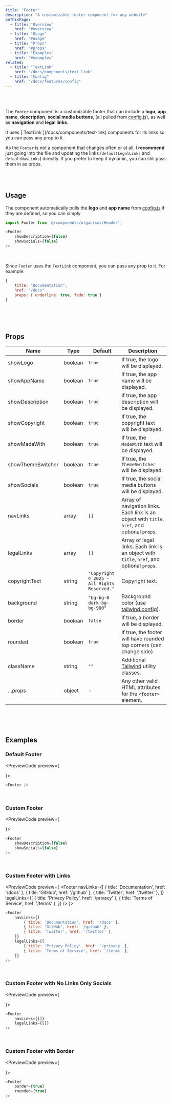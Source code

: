 ```yaml
---
title: "Footer"
description: "A customizable footer component for any website"
onThisPage:
  - title: "Overview"
    href: "#overview"
  - title: "Usage"
    href: "#usage"
  - title: "Props"
    href: "#props"
  - title: "Examples"
    href: "#examples"
related:
  - title: "TextLink"
    href: "/docs/components/text-link"
  - title: "Config"
    href: "/docs/features/config"
---
```


<div id="overview" />

<br/>

<div className="flex flex-col w-full items-center justify-center gap-8">
    <Footer showSocials={false}/>
</div>

<br />

The `Footer` component is a customizable footer that can include a **logo**, **app name**, **description**, **social media buttons**,
(all pulled from [config.js](/docs/features/config)), as well as **navigation** and **legal links**.

<Callout>
    It uses [`TextLink`](/docs/components/text-link) components for its links so you can pass any prop to it.
</Callout>

<br/>

As the `Footer` is not a component that changes often or at all, I **recommend** just going into the file and
updating the links (`defaultLegalLinks` and `defaultNavLinks`) directly. If you prefer to keep it dynamic, you can still
pass them in as props.

<br/>
<br/>
<Divider />

<div id="usage" />

## Usage

The component automatically pulls the **logo** and **app name** from [config.js](/docs/features/config) if they are defined, so you can simply

```js
import Footer from '@/components/organisms/Header';

<Footer
    showDescription={false}
    showSocials={false}
/>
```

<br/>

Since `Footer` uses the `TextLink` component, you can pass any prop to it. For example:
```js
{
    title: "Documentation",
    href: "/docs"
    props: { underline: true, fade: true }
}
```

<br/>
<br/>
<br/>
<Divider />

<div id="props" />

## Props

| Name              | Type    | Default                                     | Description                                                                                   |
|-------------------|---------|---------------------------------------------|-----------------------------------------------------------------------------------------------|
| showLogo          | boolean | `true`                                      | If true, the logo will be displayed.                                                          |
| showAppName       | boolean | `true`                                      | If true, the app name will be displayed.                                                      |
| showDescription   | boolean | `true`                                      | If true, the app description will be displayed.                                               |
| showCopyright     | boolean | `true`                                      | If true, the copyright text will be displayed.                                                |
| showMadeWith      | boolean | `true`                                      | If true, the `MadeWith` text will be displayed.                                               |
| showThemeSwitcher | boolean | `true`                                      | If true, the `ThemeSwitcher` will be displayed.                                               |
| showSocials       | boolean | `true`                                      | If true, the social media buttons will be displayed.                                          |
| navLinks          | array   | `[]`                                        | Array of navigation links. Each link is an object with `title`, `href`, and optional `props`. |
| legalLinks        | array   | `[]`                                        | Array of legal links. Each link is an object with `title`, `href`, and optional `props`.      |
| copyrightText     | string  | `"Copyright © 2025 - All Rights Reserved."` | Copyright text.                                                                               |
| background        | string  | `"bg-bg-0 dark:bg-bg-900"`                  | Background color (use [tailwind.config](/docs/features/config#color-theme)).                             |
| border            | boolean | `false`                                     | If true, a border will be displayed.                                                          |
| rounded           | boolean | `true`                                      | If true, the footer will have rounded top corners (can change side).                          |
| className         | string  | `""`                                        | Additional [Tailwind](https://tailwindcss.com) utility classes.                               |
| ...props          | object  | -                                           | Any other valid HTML attributes for the <code>&lt;footer&gt;</code> element.                  |

<br/>
<br/>
<br/>
<Divider />

<div id="examples" />

## Examples

### Default Footer
<PreviewCode preview={
    <Footer />
}>
```js
<Footer />
```
</PreviewCode>

<br />

### Custom Footer
<PreviewCode preview={
    <Footer
        showDescription={false}
        showSocials={false}
    />
}>
```js
<Footer
    showDescription={false}
    showSocials={false}
/>
```
</PreviewCode>

<br />

### Custom Footer with Links
<PreviewCode preview={
    <Footer
        navLinks={[
            { title: 'Documentation', href: '/docs' },
            { title: 'GitHub', href: '/github' },
            { title: 'Twitter', href: '/twitter' },
        ]}
        legalLinks={[
            { title: 'Privacy Policy', href: '/privacy' },
            { title: 'Terms of Service', href: '/terms' },
        ]}
    />
}>
```js
<Footer
    navLinks={[
        { title: 'Documentation', href: '/docs' },
        { title: 'GitHub', href: '/github' },
        { title: 'Twitter', href: '/twitter' },
    ]}
    legalLinks={[
        { title: 'Privacy Policy', href: '/privacy' },
        { title: 'Terms of Service', href: '/terms' },
    ]}
/>
```
</PreviewCode>

<br />

### Custom Footer with No Links Only Socials
<PreviewCode preview={
    <Footer
        navLinks={[]}
        legalLinks={[]}
    />
}>
```js
<Footer
    navLinks={[]}
    legalLinks={[]}
/>
```
</PreviewCode>

<br />

### Custom Footer with Border
<PreviewCode preview={
    <Footer
        border={true}
        rounded={true}
    />
}>
```js
<Footer
    border={true}
    rounded={true}
/>
```
</PreviewCode>